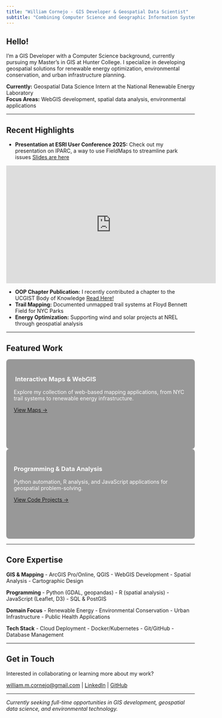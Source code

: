 ```yaml
---
title: "William Cornejo - GIS Developer & Geospatial Data Scientist"
subtitle: "Combining Computer Science and Geographic Information Systems to solve environmental and public health challenges"
---
```


## Hello!

I'm a GIS Developer with a Computer Science background, currently pursuing my Master's in GIS at Hunter College. I specialize in developing geospatial solutions for renewable energy optimization, environmental conservation, and urban infrastructure planning.

**Currently:** Geospatial Data Science Intern at the National Renewable Energy Laboratory\
**Focus Areas:** WebGIS development, spatial data analysis, environmental applications

------------------------------------------------------------------------

## Recent Highlights

-   **Presentation at ESRI User Conference 2025:** Check out my presentation on IPARC, a way to use FieldMaps to streamline park issues [Slides are here](https://storymaps.arcgis.com/stories/0719c4f302b54785a65d5405df45df11)

<iframe width="560" height="315" src="https://www.youtube.com/embed/SStmC6SzGS0?si=cv8jS3G4DEkgaXrB" title="YouTube video player" frameborder="0" allow="accelerometer; autoplay; clipboard-write; encrypted-media; gyroscope; picture-in-picture; web-share" referrerpolicy="strict-origin-when-cross-origin" allowfullscreen>

</iframe>

-   **OOP Chapter Publication:** I recently contributed a chapter to the UCGIST Body of Knowledge [Read Here!](https://gistbok-topics.ucgis.org/PD-01-021)
-   **Trail Mapping:** Documented unmapped trail systems at Floyd Bennett Field for NYC Parks
-   **Energy Optimization:** Supporting wind and solar projects at NREL through geospatial analysis

------------------------------------------------------------------------

## Featured Work

::::: grid
::: {.g-col-6 .bg-card style="background-image: linear-gradient(rgba(0,0,0,0.4), rgba(0,0,0,0.4)), url('pictures/nys_webmap.png'); background-size: cover; background-position: center; min-height: 200px; border-radius: 8px; padding: 20px; color: white;"}
### ️ Interactive Maps & WebGIS

Explore my collection of web-based mapping applications, from NYC trail systems to renewable energy infrastructure.

[View Maps →](maps.html){.btn .btn-light .btn-sm style="margin-top: 10px;"}
:::

::: {.g-col-6 .bg-card style="background-image: linear-gradient(rgba(0,0,0,0.4), rgba(0,0,0,0.4)), url('pictures/wsc.png'); background-size: cover; background-position: center; min-height: 200px; border-radius: 8px; padding: 20px; color: white;"}
### Programming & Data Analysis

Python automation, R analysis, and JavaScript applications for geospatial problem-solving.

[View Code Projects →](coding.html){.btn .btn-light .btn-sm style="margin-top: 10px;"}
:::
:::::

------------------------------------------------------------------------

## Core Expertise

::::::: grid
::: g-col-3
**GIS & Mapping** - ArcGIS Pro/Online, QGIS - WebGIS Development - Spatial Analysis - Cartographic Design
:::

::: g-col-3
**Programming** - Python (GDAL, geopandas) - R (spatial analysis) - JavaScript (Leaflet, D3) - SQL & PostGIS
:::

::: g-col-3
**Domain Focus** - Renewable Energy - Environmental Conservation - Urban Infrastructure - Public Health Applications
:::

::: g-col-3
**Tech Stack** - Cloud Deployment - Docker/Kubernetes - Git/GitHub - Database Management
:::
:::::::

------------------------------------------------------------------------

## Get in Touch

Interested in collaborating or learning more about my work?

[william.m.cornejo\@gmail.com](mailto:william.m.cornejo@gmail.com) \| [LinkedIn](https://www.linkedin.com/in/william-m-cornejo-6393001a2) \| [GitHub](https://github.com/willm625)

------------------------------------------------------------------------

*Currently seeking full-time opportunities in GIS development, geospatial data science, and environmental technology.*
